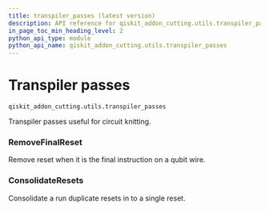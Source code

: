 ```yaml
---
title: transpiler_passes (latest version)
description: API reference for qiskit_addon_cutting.utils.transpiler_passes in the latest version of qiskit-addon-cutting
in_page_toc_min_heading_level: 2
python_api_type: module
python_api_name: qiskit_addon_cutting.utils.transpiler_passes
---
```


<span id="module-qiskit_addon_cutting.utils.transpiler_passes" />

<span id="transpiler-passes-qiskit-addon-cutting-utils-transpiler-passes" />

# Transpiler passes

`qiskit_addon_cutting.utils.transpiler_passes`

Transpiler passes useful for circuit knitting.

### RemoveFinalReset

<Class id="qiskit_addon_cutting.utils.transpiler_passes.RemoveFinalReset" github="https://github.com/Qiskit/qiskit-addon-cutting/tree/stable/0.9/qiskit_addon_cutting/utils/transpiler_passes.py" signature="RemoveFinalReset(*args, **kwargs)" modifiers="class">
  Remove reset when it is the final instruction on a qubit wire.
</Class>

### ConsolidateResets

<Class id="qiskit_addon_cutting.utils.transpiler_passes.ConsolidateResets" github="https://github.com/Qiskit/qiskit-addon-cutting/tree/stable/0.9/qiskit_addon_cutting/utils/transpiler_passes.py" signature="ConsolidateResets(*args, **kwargs)" modifiers="class">
  Consolidate a run duplicate resets in to a single reset.
</Class>

